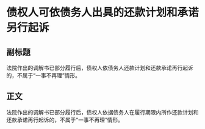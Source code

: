 # 债权人可依债务人出具的还款计划和承诺另行起诉
## 副标题
法院作出的调解书已部分履行后，债权人依债务人还款计划和还款承诺再行起诉的，不属于“一事不再理”情形。
## 正文
法院作出的调解书已部分履行后，债权人依据债务人在履行期限内所作还款计划和还款承诺再行起诉的，不属于“一事不再理”情形。